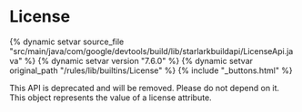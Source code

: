 <html devsite>
<head>
  <meta name="project_path" value="/_project.yaml">
  <meta name="book_path" value="/versions/7.6.0/_book.yaml">
</head>
<body>

<h1 class="page-title" id="modules.License">License</h1>

{% dynamic setvar source_file "src/main/java/com/google/devtools/build/lib/starlarkbuildapi/LicenseApi.java" %}
{% dynamic setvar version "7.6.0" %}
{% dynamic setvar original_path "/rules/lib/builtins/License" %}
{% include "_buttons.html" %}
<!-- {% raw %} -->

This API is deprecated and will be removed. Please do not depend on it. This object represents the value of a license attribute.



</body>
</html>

<!-- {% endraw %} -->
